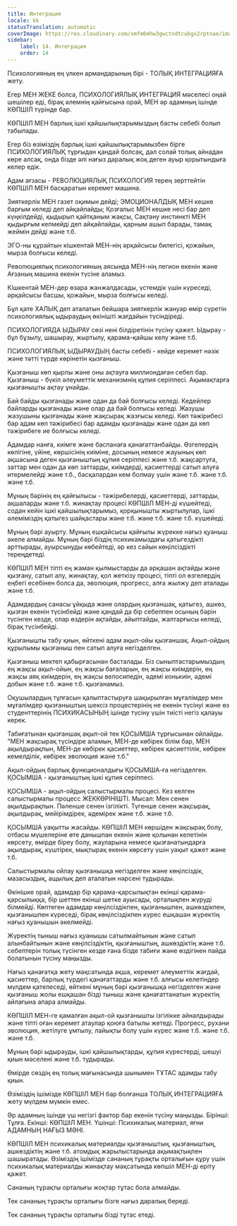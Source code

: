 ```yaml
---
title: Интеграция
locale: kk
statusTranslation: automatic
coverImage: https://res.cloudinary.com/xmfm6mhw3gwctndtcubgx2rptnae/image/upload/v1740337243/small_cover_educacion_fundamental_a051170f1c.webp
sidebar:
    label: 14. Интеграция
    order: 14
---
```

Психологияның ең үлкен армандарының бірі - ТОЛЫҚ ИНТЕГРАЦИЯҒА жету.

Егер МЕН ЖЕКЕ болса, ПСИХОЛОГИЯЛЫҚ ИНТЕГРАЦИЯ мәселесі оңай шешілер еді, бірақ әлемнің қайғысына орай, МЕН әр адамның ішінде КӨПШІЛ түрінде бар.

КӨПШІЛ МЕН барлық ішкі қайшылықтарымыздың басты себебі болып табылады.

Егер біз өзіміздің барлық ішкі қайшылықтарымызбен бірге ПСИХОЛОГИЯЛЫҚ тұрғыдан қандай болсақ, дәл солай толық айнадан көре алсақ, онда бізде әлі нағыз даралық жоқ деген ауыр қорытындыға келер едік.

Адам ағзасы - РЕВОЛЮЦИЯЛЫҚ ПСИХОЛОГИЯ терең зерттейтін КӨПШІЛ МЕН басқаратын керемет машина.

Зияткерлік МЕН газет оқимын дейді; ЭМОЦИОНАЛДЫҚ МЕН кешке барғым келеді деп айқайлайды; Қозғалыс МЕН кешке несі бар деп күңкілдейді, қыдырып қайтқаным жақсы, Сақтану инстинкті МЕН қыдырғым келмейді деп айқайлайды, қарным ашып барады, тамақ жеймін дейді және т.б.

ЭГО-ны құрайтын кішкентай МЕН-нің әрқайсысы билегісі, қожайын, мырза болғысы келеді.

Революциялық психологияның аясында МЕН-нің легион екенін және Ағзаның машина екенін түсіне аламыз.

Кішкентай МЕН-дер өзара жанжалдасады, үстемдік үшін күреседі, әрқайсысы басшы, қожайын, мырза болғысы келеді.

Бұл қате ХАЛЫҚ деп аталатын бейшара зияткерлік жануар өмір сүретін психологиялық ыдыраудың өкінішті жағдайын түсіндіреді.

ПСИХОЛОГИЯДА ЫДЫРАУ сөзі нені білдіретінін түсіну қажет. Ыдырау - бұл бұзылу, шашырау, жыртылу, қарама-қайшы келу және т.б.

ПСИХОЛОГИЯЛЫҚ ЫДЫРАУДЫҢ басты себебі - кейде керемет нәзік және тәтті түрде көрінетін қызғаныш.

Қызғаныш көп қырлы және оны ақтауға миллиондаған себеп бар. Қызғаныш - бүкіл әлеуметтік механизмнің құпия серіппесі. Ақымақтарға қызғанышты ақтау ұнайды.

Бай байды қызғанады және одан да бай болғысы келеді. Кедейлер байларды қызғанады және олар да бай болғысы келеді. Жазушы жазушыны қызғанады және жақсырақ жазғысы келеді. Көп тәжірибесі бар адам көп тәжірибесі бар адамды қызғанады және одан да көп тәжірибеге ие болғысы келеді.

Адамдар нанға, киімге және баспанаға қанағаттанбайды. Өзгелердің көлігіне, үйіне, көршісінің киіміне, досының немесе жауының көп ақшасына деген қызғаныштың құпия серіппесі және т.б. жақсартуға, заттар мен одан да көп заттарды, киімдерді, қасиеттерді сатып алуға итермелейді және т.б., басқалардан кем болмау үшін және т.б. және т.б. және т.б.

Мұның бәрінің ең қайғылысы - тәжірибелерді, қасиеттерді, заттарды, ақшаларды және т.б. жинақтау процесі КӨПШІЛ МЕН-ді күшейтеді, содан кейін ішкі қайшылықтарымыз, қорқынышты жыртылулар, ішкі әлеміміздің қатыгез шайқастары және т.б. және т.б. және т.б. күшейеді.

Мұның бәрі ауырту. Мұның ешқайсысы қайғылы жүрекке нағыз қуаныш әкеле алмайды. Мұның бәрі біздің психикамыздағы қатыгездікті арттырады, ауырсынуды көбейтеді, әр кез сайын көңілсіздікті тереңдетеді.

КӨПШІЛ МЕН тіпті ең жаман қылмыстарды да әрқашан ақтайды және қызғану, сатып алу, жинақтау, қол жеткізу процесі, тіпті ол өзгелердің еңбегі есебінен болса да, эволюция, прогресс, алға жылжу деп аталады және т.б.

Адамдардың санасы ұйқыда және олардың қызғаншақ, қатыгез, ашкөз, қызған екенін түсінбейді және қандай да бір себеппен осының бәрін түсінген кезде, олар өздерін ақтайды, айыптайды, жалтарғысы келеді, бірақ түсінбейді.

Қызғанышты табу қиын, өйткені адам ақыл-ойы қызғаншақ. Ақыл-ойдың құрылымы қызғаныш пен сатып алуға негізделген.

Қызғаныш мектеп қабырғасынан басталады. Біз сыныптастарымыздың ең жақсы ақыл-ойын, ең жақсы бағаларын, ең жақсы киімдерін, ең жақсы аяқ киімдерін, ең жақсы велосипедін, әдемі конькиін, әдемі добын және т.б. және т.б. қызғанамыз.

Оқушылардың тұлғасын қалыптастыруға шақырылған мұғалімдер мен мұғалімдер қызғаныштың шексіз процестерінің не екенін түсінуі және өз студенттерінің ПСИХИКАСЫНЫҢ ішінде түсіну үшін тиісті негіз қалауы керек.

Табиғатынан қызғаншақ ақыл-ой тек ҚОСЫМША тұрғысынан ойлайды. "МЕН жақсырақ түсіндіре аламын, МЕН-де көбірек білім бар, МЕН ақылдырақпын, МЕН-де көбірек қасиеттер, көбірек қасиеттілік, көбірек кемелділік, көбірек эволюция және т.б."

Ақыл-ойдың барлық функционалдығы ҚОСЫМША-ға негізделген. ҚОСЫМША - қызғаныштың ішкі құпия серіппесі.

ҚОСЫМША - ақыл-ойдың салыстырмалы процесі. Кез келген салыстырмалы процесс ЖЕККӨРІНІШТІ. Мысал: Мен сенен ақылдырақпын. Пәленше сенен ізгілікті. Түгенше сенен жақсырақ, ақылдырақ, мейірімдірек, әдемірек және т.б. және т.б.

ҚОСЫМША уақытты жасайды. КӨПШІЛ МЕН көршіден жақсырақ болу, отбасы мүшелеріне өте данышпан екенін және қолынан келетінін көрсету, өмірде біреу болу, жауларына немесе қызғанатындарға ақылдырақ, күштірек, мықтырақ екенін көрсету үшін уақыт қажет және т.б.

Салыстырмалы ойлау қызғанышқа негізделген және көңілсіздік, мазасыздық, ащылық деп аталатын нәрсені тудырады.

Өкінішке орай, адамдар бір қарама-қарсылықтан екінші қарама-қарсылыққа, бір шеттен екінші шетке ауысады, орталықпен жүруді білмейді. Көптеген адамдар көңілсіздікпен, қызғанышпен, ашкөздікпен, қызғанышпен күреседі, бірақ көңілсіздікпен күрес ешқашан жүректің нағыз қуанышын әкелмейді.

Жүректің тыныш нағыз қуанышы сатылмайтынын және сатып алынбайтынын және көңілсіздіктің, қызғаныштың, ашкөздіктің және т.б. себептерін толық түсінген кезде ғана бізде табиғи және өздігінен пайда болатынын түсіну маңызды.

Нағыз қанағатқа жету мақсатында ақша, керемет әлеуметтік жағдай, қасиеттер, барлық түрдегі қанағаттарды және т.б. алғысы келетіндер мүлдем қателеседі, өйткені мұның бәрі қызғанышқа негізделген және қызғаныш жолы ешқашан бізді тыныш және қанағаттанатын жүректің айлағына апара алмайды.

КӨПШІЛ МЕН-ге қамалған ақыл-ой қызғанышты ізгілікке айналдырады және тіпті оған керемет атаулар қоюға батылы жетеді. Прогресс, рухани эволюция, жетілуге ұмтылу, лайықты болу үшін күрес және т.б. және т.б. және т.б.

Мұның бәрі ыдырауды, ішкі қайшылықтарды, құпия күрестерді, шешуі қиын мәселені және т.б. тудырады.

Өмірде сөздің ең толық мағынасында шынымен ТҰТАС адамды табу қиын.

Өзіміздің ішімізде КӨПШІЛ МЕН бар болғанша ТОЛЫҚ ИНТЕГРАЦИЯҒА жету мүлдем мүмкін емес.

Әр адамның ішінде үш негізгі фактор бар екенін түсіну маңызды. Бірінші: Тұлға. Екінші: КӨПШІЛ МЕН. Үшінші: Психикалық материал, яғни АДАМНЫҢ НАҒЫЗ МӘНІ.

КӨПШІЛ МЕН психикалық материалды қызғаныштың, қызғаныштың, ашкөздіктің және т.б. атомдық жарылыстарында ақымақтықпен шашыратады. Өзіміздің ішімізде сананың тұрақты орталығын құру үшін психикалық материалды жинақтау мақсатында көпшіл МЕН-ді еріту қажет.

Сананың тұрақты орталығы жоқтар тұтас бола алмайды.

Тек сананың тұрақты орталығы бізге нағыз даралық береді.

Тек сананың тұрақты орталығы бізді тұтас етеді.


